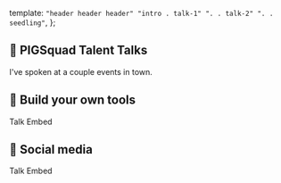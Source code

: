   template: `
    "header header header"
    "intro . talk-1"
    ". . talk-2"
    ". . seedling"
`,
};

<Section area="intro" color="lavender">


## <Icon>🐽</Icon> PIGSquad Talent Talks

I've spoken at a couple events in town.

</Section>


<Section area="talk-1" color="lightpink">


## <Icon>🎤</Icon> Build your own tools

Talk Embed

</Section>


<Section area="talk-2" color="lightpink">


## <Icon>🎤</Icon> Social media

Talk Embed

</Section>


<Section area="seedling" color="white">


<Center>
  <Seedling />
</Center>

</Section>

